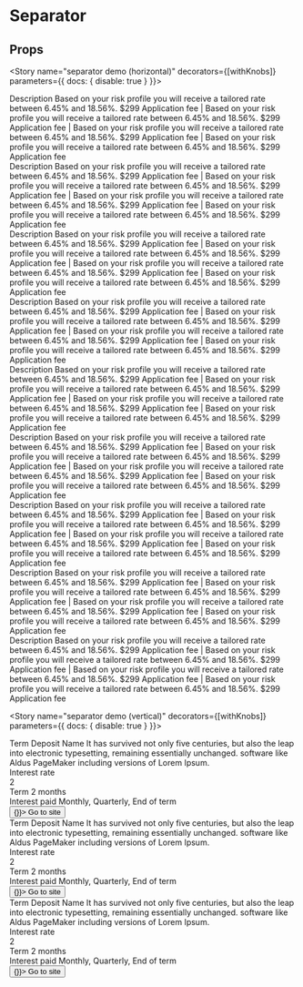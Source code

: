 
<Meta title="Components/Separator" component={Separator} />

# Separator

<Preview>
  <Story name="separator">
    <div style={{ padding: '2%' }}>
      <Separator />
    </div>
  </Story>
</Preview>

## Props
<Props of={Separator} />

<Story name="separator demo (horizontal)" decorators={[withKnobs]} parameters={{ docs: { disable: true } }}>
  <div style={{marginTop: '4rem', width: '100%'}}>
    <Container>
      <Row className="row-view">
        <Column cols={12} md={4} lg={4}>
          <Container>
            <Row className="row-view">
              <Column cols={11}>
                <div>
                  <Typography variant='subtitle2'>Description</Typography>
                  <Typography variant="body1">Based on your risk profile you will receive a tailored rate between 6.45% and 18.56%. $299 Application fee |
                    Based on your risk profile you will receive a tailored rate between 6.45% and 18.56%. $299 Application fee |
                    Based on your risk profile you will receive a tailored rate between 6.45% and 18.56%. $299 Application fee |
                    Based on your risk profile you will receive a tailored rate between 6.45% and 18.56%. $299 Application fee
                  </Typography>
                  <Separator />
                </div>
                <div>
                  <Typography variant='subtitle2'>Description</Typography>
                  <Typography variant="body1">Based on your risk profile you will receive a tailored rate between 6.45% and 18.56%. $299 Application fee |
                    Based on your risk profile you will receive a tailored rate between 6.45% and 18.56%. $299 Application fee |
                    Based on your risk profile you will receive a tailored rate between 6.45% and 18.56%. $299 Application fee |
                    Based on your risk profile you will receive a tailored rate between 6.45% and 18.56%. $299 Application fee
                  </Typography>
                  <Separator />
                </div>
                <div>
                  <Typography variant='subtitle2'>Description</Typography>
                  <Typography variant="body1">Based on your risk profile you will receive a tailored rate between 6.45% and 18.56%. $299 Application fee |
                    Based on your risk profile you will receive a tailored rate between 6.45% and 18.56%. $299 Application fee |
                    Based on your risk profile you will receive a tailored rate between 6.45% and 18.56%. $299 Application fee |
                    Based on your risk profile you will receive a tailored rate between 6.45% and 18.56%. $299 Application fee
                  </Typography>
                </div>
              </Column>
              <Column cols={1} className="items-baseline"><Separator type="vertical" /></Column>
            </Row>
          </Container>
        </Column>
        <Column cols={12} md={4} lg={4}>
          <Container>
            <Row className="row-view">
              <Column cols={11}>
                <div>
                  <div>
                    <Typography variant='subtitle2'>Description</Typography>
                    <Typography variant="body1">Based on your risk profile you will receive a tailored rate between 6.45% and 18.56%. $299 Application fee |
                      Based on your risk profile you will receive a tailored rate between 6.45% and 18.56%. $299 Application fee |
                      Based on your risk profile you will receive a tailored rate between 6.45% and 18.56%. $299 Application fee |
                      Based on your risk profile you will receive a tailored rate between 6.45% and 18.56%. $299 Application fee
                    </Typography>
                    <Separator />
                  </div>
                  <div>
                    <Typography variant='subtitle2'>Description</Typography>
                    <Typography variant="body1">Based on your risk profile you will receive a tailored rate between 6.45% and 18.56%. $299 Application fee |
                      Based on your risk profile you will receive a tailored rate between 6.45% and 18.56%. $299 Application fee |
                      Based on your risk profile you will receive a tailored rate between 6.45% and 18.56%. $299 Application fee |
                      Based on your risk profile you will receive a tailored rate between 6.45% and 18.56%. $299 Application fee
                    </Typography>
                    <Separator />
                  </div>
                  <div>
                    <Typography variant='subtitle2'>Description</Typography>
                    <Typography variant="body1">Based on your risk profile you will receive a tailored rate between 6.45% and 18.56%. $299 Application fee |
                      Based on your risk profile you will receive a tailored rate between 6.45% and 18.56%. $299 Application fee |
                      Based on your risk profile you will receive a tailored rate between 6.45% and 18.56%. $299 Application fee |
                      Based on your risk profile you will receive a tailored rate between 6.45% and 18.56%. $299 Application fee
                    </Typography>
                  </div>
                </div>
              </Column>
              <Column cols={1} className="items-baseline"><Separator type="vertical" /></Column>
            </Row>
          </Container>
        </Column>
        <Column cols={4}>
          <Container>
            <Row className="row-view">
              <Column cols={11}>
                <div>
                  <div>
                    <Typography variant='subtitle2'>Description</Typography>
                    <Typography variant="body1">Based on your risk profile you will receive a tailored rate between 6.45% and 18.56%. $299 Application fee |
                      Based on your risk profile you will receive a tailored rate between 6.45% and 18.56%. $299 Application fee |
                      Based on your risk profile you will receive a tailored rate between 6.45% and 18.56%. $299 Application fee |
                      Based on your risk profile you will receive a tailored rate between 6.45% and 18.56%. $299 Application fee
                    </Typography>
                    <Separator />
                  </div>
                  <div>
                    <Typography variant='subtitle2'>Description</Typography>
                    <Typography variant="body1">Based on your risk profile you will receive a tailored rate between 6.45% and 18.56%. $299 Application fee |
                      Based on your risk profile you will receive a tailored rate between 6.45% and 18.56%. $299 Application fee |
                      Based on your risk profile you will receive a tailored rate between 6.45% and 18.56%. $299 Application fee |
                      Based on your risk profile you will receive a tailored rate between 6.45% and 18.56%. $299 Application fee
                    </Typography>
                    <Separator />
                  </div>
                  <div>
                    <Typography variant='subtitle2'>Description</Typography>
                    <Typography variant="body1">Based on your risk profile you will receive a tailored rate between 6.45% and 18.56%. $299 Application fee |
                      Based on your risk profile you will receive a tailored rate between 6.45% and 18.56%. $299 Application fee |
                      Based on your risk profile you will receive a tailored rate between 6.45% and 18.56%. $299 Application fee |
                      Based on your risk profile you will receive a tailored rate between 6.45% and 18.56%. $299 Application fee
                    </Typography>
                  </div>
                </div>
              </Column>
              <Column cols={1} />
            </Row>
          </Container>
        </Column>
      </Row>
    </Container>
  </div>
</Story>

<Story name="separator demo (vertical)" decorators={[withKnobs]} parameters={{ docs: { disable: true } }}>
  <div style={{marginTop: '4rem', width: '100%'}}>
      <Container>
        <Row className="row-view">
          <Column cols={12} md={4} lg={4}>
            <div style={{padding: '4rem', textAlign: 'center', border: '1px solid #dddddd'}}>
              <Typography variant="h3">Term Deposit Name</Typography>
              <Typography variant="body1">It has survived not only five centuries, but also the leap into electronic typesetting,
                remaining essentially unchanged. software like Aldus PageMaker including versions of Lorem Ipsum.
              </Typography>
              <div style={{marginTop: '4.8rem'}}>
                <Container>
                  <Row className="row-view">
                    <Column cols={5}>
                      <Typography variant='caption'>Interest rate</Typography>
                      <div style={{display: 'flex', flexDirection: 'row'}}>
                        <Typography variant="h5">2</Typography>
                          <span style={{marginLeft: '8px', marginTop: '2px'}}>
                          <Tooltip trackingLabel="example tooltip" title="some title" body="some body" />
                        </span>
                      </div>
                    </Column>
                    <Column cols={2}><Separator type="vertical" /></Column>
                    <Column cols={5}><Typography variant='caption'>Term</Typography> <Typography variant="h5">2 months</Typography></Column>
                  </Row>
                </Container>
              </div>
              <Typography variant="caption">Interest paid Monthly, Quarterly, End of term</Typography>
              <div style={{display: 'inline-block', marginTop: '4.8rem'}}>
                <Button id="primary-btn01" variant="primary" handleClick={() => {}}>
                  Go to site
                </Button>
              </div>
            </div>
          </Column>
          <Column cols={12} md={4} lg={4}>
            <div style={{padding: '4rem', textAlign: 'center', border: '1px solid #dddddd'}}>
              <Typography variant="h3">Term Deposit Name</Typography>
              <Typography variant="body1">It has survived not only five centuries, but also the leap into electronic typesetting,
                remaining essentially unchanged. software like Aldus PageMaker including versions of Lorem Ipsum.
              </Typography>
              <div style={{marginTop: '4.8rem'}}>
                <Container>
                  <Row className="row-view">
                    <Column cols={5}>
                      <Typography variant="caption">Interest rate</Typography>
                      <div style={{display: 'flex', flexDirection: 'row'}}>
                        <Typography variant="h5">2</Typography>
                          <span style={{marginLeft: '8px', marginTop: '2px'}}>
                          <Tooltip trackingLabel="example tooltip" title="some title" body="some body" />
                        </span>
                      </div>
                    </Column>
                    <Column cols={2} className="items-center"> <Separator type="vertical" /> </Column>
                    <Column cols={5}><Typography variant="caption">Term</Typography> <Typography variant="h5">2 months</Typography></Column>
                  </Row>
                </Container>
              </div>
              <Typography variant="caption">Interest paid Monthly, Quarterly, End of term</Typography>
              <div style={{display: 'inline-block', marginTop: '4.8rem'}}>
                <Button id="primary-btn02" variant="primary" handleClick={() => {}}>
                  Go to site
                </Button>
              </div>
            </div>
          </Column>
          <Column cols={12} md={4} lg={4}>
            <div id="thirdBox" style={{padding: '4rem', textAlign: 'center', border: '1px solid #dddddd'}}>
              <Typography variant="h3">Term Deposit Name</Typography>
              <Typography variant="body1">It has survived not only five centuries, but also the leap into electronic typesetting,
                remaining essentially unchanged. software like Aldus PageMaker including versions of Lorem Ipsum.
              </Typography>
              <div style={{marginTop: '4.8rem'}}>
                <Container>
                  <Row className="row-view">
                    <Column cols={5}>
                      <Typography variant="caption">Interest rate</Typography>
                      <div style={{display: 'flex', flexDirection: 'row'}}>
                        <Typography variant="h5">2</Typography>
                          <span style={{marginLeft: '8px', marginTop: '2px'}}>
                          <Tooltip trackingLabel="example tooltip" title="some title" body="some body" />
                        </span>
                      </div>
                    </Column>
                    <Column cols={2} className="items-center"> <Separator type="vertical" /> </Column>
                    <Column cols={5}><Typography variant="caption">Term</Typography> <Typography variant="h5">2 months</Typography></Column>
                  </Row>
                </Container>
              </div>
              <Typography variant="caption">Interest paid Monthly, Quarterly, End of term</Typography>
              <div style={{display: 'inline-block', marginTop: '4.8rem'}}>
                <Button id="primary-btn03" variant="primary" handleClick={() => {}}>
                  Go to site
                </Button>
              </div>
            </div>
          </Column>
        </Row>
      </Container>
    </div>
</Story>
